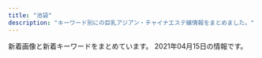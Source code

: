 ```yaml
---
title: "池袋"
description: "キーワード別にの巨乳アジアン・チャイナエステ嬢情報をまとめました。"
---
```


新着画像と新着キーワードをまとめています。
2021年04月15日の情報です。

<DmmAffiliateIns />
<KeywordTable
  shops={
    [
    {
        "station": "JR\u6c60\u888b\u99c5\u6771\u53e3",
        "img_links": [
            "http://primore.jpest.net/uploads//sites/9/2020/06/top-2.png",
            "http://primore.jpest.net/uploads//sites/9/2020/06/aroma1.jpg",
            "http://primore.jpest.net/uploads//sites/9/2020/06/01.jpg",
            "http://primore.jpest.net/uploads//sites/9/2020/06/r4.jpg",
            "http://primore.jpest.net/uploads//sites/9/2020/06/4.jpg",
            "http://primore.jpest.net/uploads//sites/9/2020/06/02.jpg",
            "http://primore.jpest.net/uploads//sites/9/2020/06/r5.jpg",
            "http://primore.jpest.net/uploads//sites/9/2020/06/s2.jpg",
            "http://primore.jpest.net/uploads//sites/9/2020/06/top1-3.png",
            "http://primore.jpest.net/uploads//sites/9/2020/06/r1.jpg",
            "http://primore.jpest.net/uploads//sites/9/2021/04/3.jpg",
            "http://primore.jpest.net/uploads//sites/9/2020/06/s1.jpg",
            "http://primore.jpest.net/uploads//sites/9/2021/04/1.jpg",
            "http://primore.jpest.net/uploads//sites/9/2020/06/s3.jpg",
            "http://primore.jpest.net/uploads//sites/9/2020/06/aroma2.jpg",
            "http://primore.jpest.net/uploads//sites/9/2020/06/s4.jpg",
            "http://primore.jpest.net/uploads//sites/9/2020/06/r3.jpg",
            "http://primore.jpest.net/uploads//sites/9/2020/06/r2.jpg",
            "http://primore.jpest.net/uploads//sites/9/2021/04/2.jpg"
        ],
        "url": "http://primore.jpest.net/",
        "name": "Primore \uff5e\u30d7\u30ea\u30e2\u30a2\uff5e",
        "keywords": {}
    },
    {
        "url": "http://salon-arm.com/",
        "name": "\u30a2\u30ed\u30de\u30ed\u30de\u30f3\u30b9",
        "station": "JR\u6c60\u888b\u99c5\u897f\u53e3",
        "keywords": {
            "C": 21
        },
        "img_links": [
            "http://salon-arm.com/staff/ai/01.jpg",
            "http://salon-arm.com/staff/mai/01mb.jpg",
            "http://salon-arm.com/staff/rika/01mb.jpg",
            "http://salon-arm.com/staff/saya/01mb.jpg",
            "http://salon-arm.com/img/ttl_staff.png",
            "http://salon-arm.com/staff/reina/01mb.jpg",
            "http://salon-arm.com/img/ttl_tnew.png",
            "http://salon-arm.com/staff/midori/01.jpg",
            "http://salon-arm.com/staff/ai/01mb.jpg",
            "http://salon-arm.com/staff/saya/01.jpg",
            "http://salon-arm.com/staff/emi/01.jpg",
            "http://salon-arm.com/img/ttl_line.png",
            "http://salon-arm.com/img/att.jpg",
            "http://salon-arm.com/pic/top.png",
            "http://salon-arm.com/img/ttl_concept.png",
            "http://salon-arm.com/staff/rika/01.jpg",
            "http://salon-arm.com/staff/ichigo/01.jpg",
            "http://salon-arm.com/staff/kaori/01mb.jpg",
            "http://salon-arm.com/staff/ichigo/01mb.jpg",
            "http://salon-arm.com/staff/mai/01.jpg",
            "http://salon-arm.com/staff/midori/01mb.jpg",
            "http://salon-arm.com/staff/ringo/01mb.jpg",
            "http://salon-arm.com/staff/nana/01mb.jpg",
            "http://salon-arm.com/i/files/homeimg.jpg",
            "http://salon-arm.com/staff/kaori/01.jpg",
            "http://salon-arm.com/pic/head.png",
            "http://salon-arm.com/img/ttl_mobile.png",
            "http://salon-arm.com/staff/emi/01mb.jpg",
            "http://salon-arm.com/staff/yuuka/01mb.jpg",
            "http://salon-arm.com/staff/reina/01.jpg",
            "http://salon-arm.com/staff/yuuka/01.jpg",
            "http://salon-arm.com/staff/ringo/01.jpg",
            "http://salon-arm.com/staff/nana/01.jpg"
        ]
    },
    {
        "url": "http://www.yurari-massage.work/",
        "name": "\u3086\u3089\u308a",
        "img_links": [
            "http://www.yurari-massage.work/img/sta22.jpg",
            "http://www.yurari-massage.work/img/m5.jpg",
            "http://www.yurari-massage.work/img/m4.jpg",
            "http://www.yurari-massage.work/img/st17.jpg",
            "http://www.yurari-massage.work/img/st19.jpg",
            "http://www.yurari-massage.work/img/m20.jpg",
            "http://www.yurari-massage.work/img/st21.jpg",
            "http://www.yurari-massage.work/img/st017.jpg",
            "http://www.yurari-massage.work/img/sta21.jpg",
            "http://www.yurari-massage.work/img/st26.jpg",
            "http://www.yurari-massage.work/img/st026.jpg",
            "http://www.yurari-massage.work/img/sta7.jpg",
            "http://www.yurari-massage.work/img/sta26.jpg",
            "http://www.yurari-massage.work/img/st027.jpg",
            "http://www.yurari-massage.work/img/st4.jpg",
            "http://www.yurari-massage.work/img/st27.jpg",
            "http://www.yurari-massage.work/img/m1.jpg",
            "http://www.yurari-massage.work/img/r9.jpg",
            "http://www.yurari-massage.work/img/st11.jpg",
            "http://www.yurari-massage.work/img/st022.jpg",
            "http://www.yurari-massage.work/img/m50.jpg",
            "http://www.yurari-massage.work/img/m6.jpg",
            "http://www.yurari-massage.work/img/campian.jpg",
            "http://www.yurari-massage.work/img/m3.jpg",
            "http://www.yurari-massage.work/img/nos.jpg",
            "http://www.yurari-massage.work/img/st07.jpg",
            "http://www.yurari-massage.work/img/st7.jpg",
            "http://www.yurari-massage.work/img/m10.jpg",
            "http://www.yurari-massage.work/img/sta28.jpg",
            "http://www.yurari-massage.work/img/st25.jpg",
            "http://www.yurari-massage.work/img/m60.jpg",
            "http://www.yurari-massage.work/img/m2.jpg",
            "http://www.yurari-massage.work/img/m30.jpg",
            "http://www.yurari-massage.work/img/st28.jpg",
            "http://www.yurari-massage.work/img/head.jpg",
            "http://www.yurari-massage.work/img/mobile.png",
            "http://www.yurari-massage.work/img/st22.jpg",
            "http://www.yurari-massage.work/img/m40.jpg",
            "http://www.yurari-massage.work/img/sta27.jpg",
            "http://www.yurari-massage.work/img/sta25.jpg",
            "http://www.yurari-massage.work/img/st021.jpg",
            "http://www.yurari-massage.work/img/sta4.jpg"
        ],
        "station": "JR\u6c60\u888b\u99c5\u897f\u53e3(\u5317)",
        "keywords": {
            "86": 17,
            "87": 8,
            "C": 29,
            "D": 11,
            "E": 3
        }
    },
    {
        "img_links": [
            "http://hanamizuki.jpn.cm/images/nbj2.jpg",
            "http://hanamizuki.jpn.cm/images/s_news.png",
            "http://hanamizuki.jpn.cm/images/room2.jpg",
            "http://hanamizuki.jpn.cm/images/room1.jpg",
            "http://hanamizuki.jpn.cm/images/top.png",
            "http://hanamizuki.jpn.cm/images/mobile.png",
            "http://hanamizuki.jpn.cm/photos/sites/43/2019/12/2019122511054178.jpg",
            "http://hanamizuki.jpn.cm/images/room3.jpg",
            "http://hanamizuki.jpn.cm/images/s_staff.png",
            "http://hanamizuki.jpn.cm/images/s_link.png",
            "http://hanamizuki.jpn.cm/images/room4.jpg",
            "http://hanamizuki.jpn.cm/photos/sites/43/2017/11/2017110204161468.jpg",
            "http://hanamizuki.jpn.cm/photos/sites/43/2019/12/2019122511054726.jpg",
            "http://hanamizuki.jpn.cm/photos/sites/43/2021/02/2021020211590282.jpg",
            "http://hanamizuki.jpn.cm/photos/sites/43/2017/11/2017110204162215.jpg"
        ],
        "keywords": {
            "H": 2,
            "95": 1,
            "E": 1,
            "90": 1,
            "88": 1
        },
        "url": "http://hanamizuki.jpn.cm/",
        "station": "JR\u6c60\u888b\u99c5\u6771\u53e3",
        "name": "\u6c34\u6728\u82b1"
    },
    {
        "img_links": [
            "http://foryou-est.tokyo/images/kina.jpg",
            "http://foryou-est.tokyo/images/sp03.jpg",
            "http://foryou-est.tokyo/images/yuri.jpg",
            "http://foryou-est.tokyo/images/mobile.png",
            "http://foryou-est.tokyo/images/up.png",
            "http://foryou-est.tokyo/images/sp02.jpg",
            "http://foryou-est.tokyo/images/ai.jpg",
            "http://foryou-est.tokyo/images/yuki.jpg",
            "http://foryou-est.tokyo/images/down.png",
            "http://foryou-est.tokyo/images/emi.jpg",
            "http://foryou-est.tokyo/images/zi_staff.png",
            "http://foryou-est.tokyo/images/riri.jpg",
            "http://foryou-est.tokyo/images/sp01.jpg",
            "http://foryou-est.tokyo/images/aya.jpg",
            "http://foryou-est.tokyo/images/mika.jpg",
            "http://foryou-est.tokyo/images/yumi.jpg",
            "http://foryou-est.tokyo/images/flash1.jpg"
        ],
        "url": "http://foryou-est.tokyo/",
        "station": "JR\u6c60\u888b\u99c5\u897f\u53e3",
        "keywords": {},
        "name": "For You"
    },
    {
        "img_links": [
            "http://monaliza.xyz/images/r03.jpg",
            "http://monaliza.xyz/images/r01.jpg",
            "http://monaliza.xyz/images/index_c3.jpg",
            "http://monaliza.xyz/images/mobile.jpg",
            "http://monaliza.xyz/images/g6.jpg",
            "http://monaliza.xyz/images/g7.jpg",
            "http://monaliza.xyz/images/top.jpg",
            "http://monaliza.xyz/images/aoyi.jpg",
            "http://monaliza.xyz/images/r04.jpg",
            "http://monaliza.xyz/images/index_c2.jpg",
            "http://monaliza.xyz/images/g4.jpg",
            "http://monaliza.xyz/images/index_c1.jpg",
            "http://monaliza.xyz/images/yuki.jpg",
            "http://monaliza.xyz/images/gallery_image01b.jpg",
            "http://monaliza.xyz/images/r02.jpg"
        ],
        "url": "http://monaliza.xyz/",
        "keywords": {
            "C": 8
        },
        "station": "JR\u6c60\u888b\u99c5\u897f\u53e3",
        "name": "MONA\u30fbLIZA \u30e2\u30ca\u30fb\u30ea\u30b6"
    },
    {
        "url": "http://manian-ikebukuro.com/",
        "name": "\u6d17\u4f53\u30de\u30cb\u30a2",
        "keywords": {},
        "station": "JR\u6c60\u888b\u99c5\u6771\u53e3",
        "img_links": [
            "http://manian-ikebukuro.com/image/cast/cast_77_2_l.jpg",
            "http://manian-ikebukuro.com/image/cast/cast_2_1_s.jpg",
            "http://manian-ikebukuro.com/img/news1.png",
            "http://manian-ikebukuro.com/image/cast/cast_77_1_l.jpg",
            "http://manian-ikebukuro.com/image/cast/cast_69_1_l.jpg",
            "http://manian-ikebukuro.com/image/cast/cast_68_2_l.jpg",
            "http://manian-ikebukuro.com/image/cast/cast_47_2_l.jpg",
            "http://manian-ikebukuro.com/img/bar_profile.png",
            "http://manian-ikebukuro.com/image/cast/cast_6_1_s.jpg",
            "http://manian-ikebukuro.com/image/cast/cast_64_2_l.jpg",
            "http://manian-ikebukuro.com/image/cast/cast_80_1_s.jpg",
            "http://manian-ikebukuro.com/image/cast/cast_6_2_l.jpg",
            "http://manian-ikebukuro.com/image/cast/cast_47_1_l.jpg",
            "http://manian-ikebukuro.com/img/pickupGirl.png",
            "http://manian-ikebukuro.com/img/line1.jpg",
            "http://manian-ikebukuro.com/image/cast/10x10.jpg",
            "http://manian-ikebukuro.com/img/news3.png",
            "http://manian-ikebukuro.com/img/spSite.jpg",
            "http://manian-ikebukuro.com/image/cast/cast_6_1_l.jpg",
            "http://manian-ikebukuro.com/image/cast/cast_71_1_s.jpg",
            "http://manian-ikebukuro.com/image/cast/cast_2_2_l.jpg",
            "http://manian-ikebukuro.com/image/cast/cast_47_1_s.jpg",
            "http://manian-ikebukuro.com/image/cast/cast_70_2_l.jpg",
            "http://manian-ikebukuro.com/image/cast/cast_69_1_s.jpg",
            "http://manian-ikebukuro.com/image/cast/cast_74_1_l.jpg",
            "http://manian-ikebukuro.com/img/bar_staff.png",
            "http://manian-ikebukuro.com/image/cast/cast_67_1_s.jpg",
            "http://manian-ikebukuro.com/image/cast/cast_73_1_l.jpg",
            "http://manian-ikebukuro.com/image/cast/cast_75_2_l.jpg",
            "http://manian-ikebukuro.com/image/cast/cast_68_1_l.jpg",
            "http://manian-ikebukuro.com/image/cast/cast_68_1_s.jpg",
            "http://manian-ikebukuro.com/image/cast/cast_70_1_l.jpg",
            "http://manian-ikebukuro.com/image/cast/cast_75_1_l.jpg",
            "http://manian-ikebukuro.com/image/cast/cast_64_1_s.jpg",
            "http://manian-ikebukuro.com/image/cast/cast_73_2_l.jpg",
            "http://manian-ikebukuro.com/image/cast/cast_73_1_s.jpg",
            "http://manian-ikebukuro.com/image/cast/cast_77_1_s.jpg",
            "http://manian-ikebukuro.com/img/QRcode.png",
            "http://manian-ikebukuro.com/image/cast/cast_75_1_s.jpg",
            "http://manian-ikebukuro.com/image/cast/cast_64_1_l.jpg",
            "http://manian-ikebukuro.com/image/cast/cast_71_1_l.jpg",
            "http://manian-ikebukuro.com/image/cast/cast_71_2_l.jpg",
            "http://manian-ikebukuro.com/img/header0.jpg",
            "http://manian-ikebukuro.com/image/cast/cast_69_2_l.jpg",
            "http://manian-ikebukuro.com/image/cast/cast_2_1_l.jpg",
            "http://manian-ikebukuro.com/image/cast/cast_74_1_s.jpg",
            "http://manian-ikebukuro.com/image/cast/cast_63_1_s.jpg",
            "http://manian-ikebukuro.com/image/cast/cast_74_2_l.jpg",
            "http://manian-ikebukuro.com/img/tel.png",
            "http://manian-ikebukuro.com/image/cast/cast_70_1_s.jpg"
        ]
    },
    {
        "url": "http://awakoku.net/",
        "img_links": [
            "http://awakoku.net/girls/mina1.jpg",
            "http://awakoku.net/girls/aya1.jpg",
            "http://awakoku.net/girls/misaki2.jpg",
            "http://awakoku.net/girls/yuri2.jpg",
            "http://manpuku-web2.sakura.ne.jp/awakoku/image/header.jpg",
            "http://awakoku.net/girls/misaki1.jpg",
            "http://awakoku.net/girls/mina2.jpg",
            "http://awakoku.net/topics/img/9-1.jpg",
            "http://awakoku.net/girls/nana2.jpg",
            "http://awakoku.net/girls/ami1.jpg",
            "http://awakoku.net/girls/noimage.jpg",
            "http://awakoku.net/girls/yumi.jpg",
            "http://awakoku.net/girls/hana2.jpg",
            "http://awakoku.net/girls/sakura1.jpg",
            "http://awakoku.net/girls/nagisa1.jpg",
            "http://awakoku.net/girls/nagisa2.jpg",
            "http://awakoku.net/girls/nana1.jpg",
            "http://awakoku.net/girls/saki1.jpg",
            "http://awakoku.net/girls/hana1.jpg",
            "http://awakoku.net/girls/kana1.jpg",
            "http://awakoku.net/girls/yuri1.jpg",
            "http://awakoku.net/girls/kana2.jpg",
            "http://awakoku.net/image/pickup.jpg"
        ],
        "station": "JR\u6c60\u888b\u99c5\u897f\u53e3",
        "keywords": {
            "85": 2,
            "E": 2,
            "88": 2,
            "C": 21,
            "83": 3,
            "84": 2,
            "86": 1,
            "87": 3,
            "F": 1
        },
        "name": "\u30a2\u30ef\u56fd\u515a"
    },
    {
        "station": "JR\u6c60\u888b\u99c5\u897f\u53e3",
        "img_links": [
            "http://www.coco-8.jp/_src/36742462/5.jpg",
            "http://www.coco-8.jp/_src/54960393/wechatimg955.jpg",
            "http://www.coco-8.jp/_src/36742780/s3.jpg",
            "http://www.coco-8.jp/_src/36746704/g5.png",
            "http://www.coco-8.jp/_src/36741674/5.jpg",
            "http://www.coco-8.jp/_src/36742640/b.png",
            "http://www.coco-8.jp/_src/36746688/g2.jpg",
            "http://www.coco-8.jp/_src/36746633/lineline.png",
            "http://www.coco-8.jp/_src/36746714/b.png",
            "http://www.coco-8.jp/_src/36741670/1.jpg",
            "http://www.coco-8.jp/_src/36742658/s1.jpg",
            "http://www.coco-8.jp/_src/36820891/cam3.png",
            "http://www.coco-8.jp/_src/36741636/5.jpg",
            "http://www.coco-8.jp/_src/36741678/down.png",
            "http://www.coco-8.jp/_src/36742630/b.png",
            "http://www.coco-8.jp/_src/54960364/wechatimg955.jpg",
            "http://www.coco-8.jp/_src/36742458/1.jpg",
            "http://www.coco-8.jp/_src/36743040/s5.jpg",
            "http://www.coco-8.jp/_src/54960397/wechatimg955.jpg",
            "http://www.coco-8.jp/_src/36746639/lineline.png",
            "http://www.coco-8.jp/_src/49977773/wechatimg437_20201113100952153.jpg",
            "http://www.coco-8.jp/_src/36746732/road2.png",
            "http://www.coco-8.jp/_src/37791773/wechatimg437_20201113100952153.jpg",
            "http://www.coco-8.jp/_src/36746692/g3.jpg",
            "http://www.coco-8.jp/_src/36742714/s2.jpg",
            "http://www.coco-8.jp/_src/36815290/cam.png",
            "http://www.coco-8.jp/_src/36741638/4.jpg",
            "http://www.coco-8.jp/_src/36746682/g.jpg",
            "http://www.coco-8.jp/_src/36741672/4.jpg",
            "http://www.coco-8.jp/_src/36745876/pic1.jpg",
            "http://www.coco-8.jp/_src/36742636/b.png",
            "http://www.coco-8.jp/_src/37791789/lineline.png",
            "http://www.coco-8.jp/_src/36742644/sayuri.jpg",
            "http://www.coco-8.jp/_src/36746346/maya.jpg",
            "http://www.coco-8.jp/_src/36746379/aki.jpg",
            "http://www.coco-8.jp/_src/36813492/cam2.jpg",
            "http://www.coco-8.jp/_src/36746397/mei1.jpg",
            "http://www.coco-8.jp/_src/36746395/lineline.png",
            "http://www.coco-8.jp/_src/36746636/iwa1.jpg",
            "http://www.coco-8.jp/_src/36742642/b.png",
            "http://www.coco-8.jp/_src/36746331/lineline.png",
            "http://www.coco-8.jp/_src/36741673/3.jpg",
            "http://www.coco-8.jp/_src/36712010/sayuri.jpg",
            "http://www.coco-8.jp/_src/37791754/smartselect_20191212-140919_wechat.jpg",
            "http://www.coco-8.jp/_src/36746702/g6.jpg",
            "http://www.coco-8.jp/_src/54960396/wechatimg955.jpg",
            "http://www.coco-8.jp/_src/36746398/mei1.jpg",
            "http://www.coco-8.jp/_src/49977786/wechatimg336_20201102105038881.jpg",
            "http://www.coco-8.jp/_src/36741671/2.jpg",
            "http://www.coco-8.jp/_src/36741640/1.jpg",
            "http://www.coco-8.jp/_src/49632727/wechatimg336_20201102105038881.jpg",
            "http://www.coco-8.jp/_src/49977789/lineline.png",
            "http://www.coco-8.jp/_src/36741639/2.jpg",
            "http://www.coco-8.jp/_src/36745880/pic2.jpg",
            "http://www.coco-8.jp/_src/36742638/b.png",
            "http://www.coco-8.jp/_src/36742791/s4.jpg",
            "http://www.coco-8.jp/_src/36742655/down.png",
            "http://www.coco-8.jp/_src/49977785/wechatimg336_20201102105038881.jpg",
            "http://www.coco-8.jp/_src/36742460/3.jpg",
            "http://www.coco-8.jp/_src/36742461/4.jpg",
            "http://www.coco-8.jp/_src/36746351/lineline.png",
            "http://www.coco-8.jp/_src/37791774/wechatimg437_20201113100952153.jpg",
            "http://www.coco-8.jp/_src/36746635/iwa1.jpg",
            "http://www.coco-8.jp/_src/54960394/lineline.png",
            "http://www.coco-8.jp/_src/36746644/lineline.png",
            "http://www.coco-8.jp/_src/36820892/cam3.png",
            "http://www.coco-8.jp/_src/36746380/aki.jpg",
            "http://www.coco-8.jp/_src/36746345/maya.jpg",
            "http://www.coco-8.jp/_src/36746641/risa.jpg",
            "http://www.coco-8.jp/_src/36746642/risa.jpg",
            "http://www.coco-8.jp/_src/36813493/cam2.jpg",
            "http://www.coco-8.jp/_src/36746320/sayuri.jpg",
            "http://www.coco-8.jp/_src/49977665/wechatimg437_20201113100952153.jpg",
            "http://www.coco-8.jp/_src/36741637/3.jpg",
            "http://www.coco-8.jp/_src/49632559/wechatimg336_20201102105038881.jpg",
            "http://www.coco-8.jp/_src/36742459/2.jpg"
        ],
        "name": "CoCo8 \u30b3\u30b3\u30a8\u30a4\u30c8",
        "url": "http://www.coco-8.jp/",
        "keywords": {
            "88": 1,
            "90": 1,
            "86": 2
        }
    },
    {
        "station": "JR\u6c60\u888b\u99c5\u6771\u53e3",
        "img_links": [],
        "url": "http://iris.iest.info/",
        "name": "\u30b9\u30de\u30a4\u30eb",
        "keywords": {}
    },
    {
        "station": "JR\u6c60\u888b\u99c5\u897f\u53e3",
        "img_links": [
            "http://tsukinokoi.com/images/news3.png",
            "http://tsukinokoi.com/img/staff/155818741107218300.jpg",
            "http://tsukinokoi.com/img/staff/153079932824200700.jpg",
            "http://tsukinokoi.com/images/pickupGirl2014.png",
            "http://tsukinokoi.com/images/bar_gallery.png",
            "http://tsukinokoi.com/img/staff/148586605222864500.jpg",
            "http://tsukinokoi.com/images/news1.png",
            "http://tsukinokoi.com/img/staff/155611310658540500.jpg",
            "http://tsukinokoi.com/img/staff/155204782386136400.jpg",
            "http://tsukinokoi.com/img/staff/151584629124140300.jpg",
            "http://tsukinokoi.com/img/staff/148586605226742500.jpg",
            "http://tsukinokoi.com/images/bar_staff.png",
            "http://tsukinokoi.com/img/staff/148256052554824000.jpg",
            "http://tsukinokoi.com/img/staff/144652745411466600.jpg",
            "http://tsukinokoi.com/img/staff/154673852166026500.jpg",
            "http://tsukinokoi.com/img/staff/152008703796356600.jpg",
            "http://tsukinokoi.com/img/staff/160622584020640000.jpg",
            "http://tsukinokoi.com/img/staff/148073918839938900.jpg",
            "http://tsukinokoi.com/img/staff/142919725579809100.png",
            "http://tsukinokoi.com/images/bar_top.png",
            "http://tsukinokoi.com/images/QRcode.png",
            "http://tsukinokoi.com/images/event/2020/m04.png"
        ],
        "url": "http://tsukinokoi.com/",
        "name": "\u6708\u306e\u604b",
        "keywords": {
            "\u30bb\u30af\u30b7\u30fc": 1
        }
    },
    {
        "img_links": [
            "http://c-sun2.com/image/cast/cast_473_2_l.jpg",
            "http://c-sun2.com/image/cast/cast_390_1_l.jpg",
            "http://c-sun2.com/image/cast/cast_466_2_l.jpg",
            "http://c-sun2.com/image/cast/cast_533_1_l.jpg",
            "http://c-sun2.com/img/bar_therapist.png",
            "http://c-sun2.com/img/topbar_camp.png",
            "http://c-sun2.com/image/cast/cast_326_1_l.jpg",
            "http://c-sun2.com/image/cast/cast_492_2_l.jpg",
            "http://c-sun2.com/image/shame/192_1_l.jpg",
            "http://c-sun2.com/image/cast/cast_453_1_l.jpg",
            "http://c-sun2.com/img/bar_grallery.png",
            "http://c-sun2.com/img/icon/new.png",
            "http://c-sun2.com/image/cast/cast_393_1_l.jpg",
            "http://c-sun2.com/image/cast/cast_362_1_l.jpg",
            "http://c-sun2.com/img/event/camp3.jpg",
            "http://c-sun2.com/image/cast/cast_390_2_l.jpg",
            "http://c-sun2.com/image/cast/cast_473_1_l.jpg",
            "http://c-sun2.com/image/cast/cast_496_1_l.jpg",
            "http://c-sun2.com/image/cast/cast_485_2_l.jpg",
            "http://c-sun2.com/img/bar_profile.png",
            "http://c-sun2.com/image/cast/cast_360_2_l.jpg",
            "http://c-sun2.com/img/topbar_osusume.png",
            "http://c-sun2.com/image/cast/cast_471_1_l.jpg",
            "http://c-sun2.com/image/cast/cast_326_2_l.jpg",
            "http://c-sun2.com/image/cast/cast_362_2_l.jpg",
            "http://c-sun2.com/image/cast/cast_524_2_l.jpg",
            "http://c-sun2.com/image/cast/cast_471_2_l.jpg",
            "http://c-sun2.com/image/cast/cast_357_2_l.jpg",
            "http://c-sun2.com/image/cast/cast_360_1_l.jpg",
            "http://c-sun2.com/image/cast/cast_534_1_l.jpg",
            "http://c-sun2.com/img/topbar_news.png",
            "http://c-sun2.com/image/cast/cast_453_2_l.jpg",
            "http://c-sun2.com/image/cast/cast_524_1_l.jpg",
            "http://c-sun2.com/img/header.jpg",
            "http://c-sun2.com/image/cast/cast_393_2_l.jpg",
            "http://c-sun2.com/image/cast/cast_484_2_l.jpg",
            "http://c-sun2.com/image/cast/cast_357_1_l.jpg",
            "http://c-sun2.com/image/cast/cast_485_1_l.jpg",
            "http://c-sun2.com/image/cast/cast_484_1_l.jpg",
            "http://c-sun2.com/image/cast/cast_580_1_l.jpg",
            "http://c-sun2.com/image/cast/cast_534_2_l.jpg",
            "http://c-sun2.com/image/cast/cast_496_2_l.jpg",
            "http://c-sun2.com/image/cast/cast_533_2_l.jpg",
            "http://c-sun2.com/image/cast/cast_492_1_l.jpg",
            "http://c-sun2.com/image/cast/cast_466_1_l.jpg"
        ],
        "url": "http://c-sun2.com/",
        "name": "\u30b9\u30a4\u30fc\u30c8\u30de\u30c3\u30c8",
        "station": "JR\u6c60\u888b\u99c5\u897f\u53e3",
        "keywords": {
            "82": 10,
            "83": 10,
            "84": 8,
            "81": 4,
            "85": 4
        }
    },
    {
        "name": "\u53f0\u6e7e\u5e78\u904b\u30ea\u30e9\u30af\u30bc\u30fc\u30b7\u30e7\u30f3",
        "img_links": [
            "http://esthe-treat.com/staff/natumi/01.jpg",
            "http://esthe-treat.com/img/t-t.jpg",
            "http://esthe-treat.com/staff/yuyu/01.jpg",
            "http://esthe-treat.com/staff/mari/01.jpg",
            "http://esthe-treat.com/img/t-r.jpg",
            "http://esthe-treat.com/img/cam.jpg",
            "http://esthe-treat.com/staff/rena/01.jpg",
            "http://esthe-treat.com/img/t-a.jpg",
            "http://esthe-treat.com/img/t-o.jpg",
            "http://esthe-treat.com/img/add.jpg",
            "http://esthe-treat.com/img/botton.jpg",
            "http://esthe-treat.com/img/sys1.png",
            "http://esthe-treat.com/staff/ami/01.jpg",
            "http://esthe-treat.com/img/pc.jpg",
            "http://esthe-treat.com/img/tit.jpg",
            "http://esthe-treat.com/img/info.jpg",
            "http://esthe-treat.com/img/adrs.jpg",
            "http://esthe-treat.com/img/pic.jpg",
            "http://esthe-treat.com/img/sysetc.png",
            "http://esthe-treat.com/img/t-s.jpg",
            "http://esthe-treat.com/img/sys2.png",
            "http://esthe-treat.com/img/tel.jpg"
        ],
        "url": "http://esthe-treat.com/",
        "station": "JR\u6c60\u888b\u99c5\u897f\u53e3",
        "keywords": {}
    },
    {
        "url": "http://es-hana.work/",
        "img_links": [
            "http://es-hana.work/images/tg.jpg",
            "http://es-hana.work/images/1.jpg",
            "http://es-hana.work/img/nana1.jpg",
            "http://es-hana.work/images/3.jpg",
            "http://es-hana.work/staff/ai.jpg",
            "http://es-hana.work/images/6.jpg",
            "http://es-hana.work/img/miki1.jpg",
            "http://es-hana.work/staff/yui.jpg",
            "http://es-hana.work/images/8.jpg",
            "http://es-hana.work/img/aya1.jpg",
            "http://es-hana.work/staff/aya.jpg",
            "http://es-hana.work/img/rina1.jpg",
            "http://es-hana.work/images/head.jpg",
            "http://es-hana.work/images/sys1.jpg",
            "http://es-hana.work/images/ac1.jpg",
            "http://es-hana.work/images/ac2.jpg",
            "http://es-hana.work/images/sys2.jpg",
            "http://es-hana.work/images/2.jpg",
            "http://es-hana.work/img/yui1.jpg",
            "http://es-hana.work/staff/rina.jpg",
            "http://es-hana.work/images/5.jpg",
            "http://es-hana.work/images/7.jpg",
            "http://es-hana.work/images/interior_t.jpg",
            "http://es-hana.work/staff/yuna.jpg",
            "http://es-hana.work/staff/nana.jpg",
            "http://es-hana.work/images/int.jpg",
            "http://es-hana.work/img/ai1.jpg",
            "http://es-hana.work/staff/haruka.jpg",
            "http://es-hana.work/staff/miki.jpg",
            "http://es-hana.work/images/news.jpg",
            "http://es-hana.work/images/line.jpg",
            "http://es-hana.work/img/haruka1.jpg",
            "http://es-hana.work/images/staff_t.jpg"
        ],
        "station": "JR\u6c60\u888b\u99c5\u897f\u53e3(\u5317)",
        "name": "\u82b1\u6c34\u6728",
        "keywords": {}
    },
    {
        "img_links": [
            "https://www.relax-es.net/img/uploadfile/imgpc01601602326.jpg",
            "https://www.relax-es.net/img/uploadfile/imgpc01608535915.jpg",
            "https://www.relax-es.net/w160-p400/img/uploadfile/imgpc01601602016.jpg",
            "https://www.relax-es.net/w160-p400/img/uploadfile/imgpc01601942092.jpg",
            "https://www.relax-es.net/img/bana04.jpg",
            "https://www.relax-es.net/img/uploadfile/imgpc01601942123.jpg",
            "https://www.relax-es.net/w160-p400/img/uploadfile/imgpc01608535826.jpg",
            "https://www.relax-es.net/img/uploadfile/imgpc01601942142.jpg",
            "https://www.relax-es.net/img/uploadfile/imgpc01601942092.jpg",
            "https://www.relax-es.net/img/uploadfile/imgpc01601602269.jpg",
            "https://www.relax-es.net/img/bana03.jpg",
            "https://www.relax-es.net/img/bana02.jpg",
            "https://www.relax-es.net/img/uploadfile/imgpc01601602188.jpg",
            "https://www.relax-es.net/img/syscard.png",
            "https://www.relax-es.net/img/companioncoment.png",
            "https://www.relax-es.net/w160-p400/img/uploadfile/imgpc01601601781.jpg",
            "https://www.relax-es.net/w200-p300/img/uploadfile/imgpc01601942123.jpg",
            "https://www.relax-es.net/img/num1.png",
            "https://www.relax-es.net/img/uploadfile/imgpc01601942105.jpg",
            "https://www.relax-es.net/w90-p90/img/uploadfile/imgpc01608535826.jpg",
            "https://www.relax-es.net/img/uploadfile/imgpc01601601781.jpg",
            "https://www.relax-es.net/img/uploadfile/imgpc01608535826.jpg",
            "https://www.relax-es.net/w90-p90/img/uploadfile/imgpc01608535783.jpg",
            "https://www.relax-es.net/w160-p400/img/uploadfile/imgpc01601602443.jpg",
            "https://www.relax-es.net/img/bana01.jpg",
            "https://www.relax-es.net/w160-p400/img/uploadfile/imgpc01601942123.jpg",
            "https://www.relax-es.net/w90-p90/img/uploadfile/imgpc01601602890.jpg",
            "https://www.relax-es.net/w160-p400/img/uploadfile/imgpc01608535915.jpg",
            "https://www.relax-es.net/img/uploadfile/imgpc01601602970.jpg",
            "https://www.relax-es.net/w160-p400/img/uploadfile/imgpc01601602676.jpg",
            "https://www.relax-es.net/img/kantan.jpg",
            "https://www.relax-es.net/img/num2.png",
            "https://www.relax-es.net/w160-p400/img/uploadfile/imgpc01608535783.jpg",
            "https://www.relax-es.net/w160-p400/img/uploadfile/imgpc01601603008.jpg",
            "https://www.relax-es.net/img/uploadfile/img_1601600792.jpg",
            "https://www.relax-es.net/w90-p90/img/uploadfile/imgpc01601603008.jpg",
            "https://www.relax-es.net/w200-p300/img/uploadfile/imgpc01601603008.jpg",
            "https://www.relax-es.net/img/uploadfile/imgpc01601602890.jpg",
            "https://www.relax-es.net/img/uploadfile/img_1601600707.jpg",
            "https://www.relax-es.net/w160-p400/img/uploadfile/imgpc01601602188.jpg",
            "https://www.relax-es.net/img/uploadfile/imgpc01601603008.jpg",
            "https://www.relax-es.net/img/area.jpg",
            "https://www.relax-es.net/w200-p300/img/uploadfile/imgpc01608535826.jpg",
            "https://www.relax-es.net/w160-p400/img/uploadfile/imgpc01601942165.jpg",
            "https://www.relax-es.net/img/num4.png",
            "https://www.relax-es.net/w200-p300/img/uploadfile/imgpc01601602016.jpg",
            "https://www.relax-es.net/w300-p200/img/uploadfile/imgpc01601601975.jpg",
            "https://www.relax-es.net/img/num5.png",
            "https://www.relax-es.net/w200-p300/img/uploadfile/imgpc01601602326.jpg",
            "https://www.relax-es.net/img/bana07.jpg",
            "https://www.relax-es.net/img/uploadfile/imgpc01608535716.jpg",
            "https://www.relax-es.net/img/uploadfile/imgpc01601602443.jpg",
            "https://www.relax-es.net/w160-p400/img/uploadfile/imgpc01601602269.jpg",
            "https://www.relax-es.net/w160-p400/img/uploadfile/imgpc01601602326.jpg",
            "https://www.relax-es.net/img/uploadfile/imgpc01608535783.jpg",
            "https://www.relax-es.net/img/uploadfile/imgpc01601602676.jpg",
            "https://www.relax-es.net/img/bana10.jpg",
            "https://www.relax-es.net/w200-p300/img/uploadfile/imgpc01601602761.jpg",
            "https://www.relax-es.net/w160-p400/img/uploadfile/imgpc01601942142.jpg",
            "https://www.relax-es.net/img/uploadfile/imgpc01601942165.jpg",
            "https://www.relax-es.net/img/uploadfile/imgpc01601602016.jpg",
            "https://www.relax-es.net/w160-p400/img/uploadfile/imgpc01601602890.jpg",
            "https://www.relax-es.net/img/uploadfile/imgpc01601601975.jpg",
            "https://www.relax-es.net/w200-p300/img/uploadfile/imgpc01601601781.jpg",
            "https://www.relax-es.net/w90-p90/img/uploadfile/imgpc01608535716.jpg",
            "https://www.relax-es.net/w90-p90/img/uploadfile/imgpc01601602970.jpg",
            "https://www.relax-es.net/w160-p400/img/uploadfile/imgpc01608535716.jpg",
            "https://www.relax-es.net/w160-p400/img/uploadfile/imgpc01601602970.jpg",
            "https://www.relax-es.net/img/icon/new.png",
            "https://www.relax-es.net/img/bana05.jpg",
            "https://www.relax-es.net/img/num3.png",
            "https://www.relax-es.net/w200-p300/img/uploadfile/imgpc01601942165.jpg",
            "https://www.relax-es.net/w160-p400/img/uploadfile/imgpc01601601975.jpg",
            "https://www.relax-es.net/w160-p400/img/uploadfile/imgpc01601602403.jpg",
            "https://www.relax-es.net/w160-p400/img/uploadfile/imgpc01601602761.jpg",
            "https://www.relax-es.net/w200-p300/img/uploadfile/imgpc01601602443.jpg",
            "https://www.relax-es.net/img/uploadfile/1601603998.png",
            "https://www.relax-es.net/img/uploadfile/imgpc01601602403.jpg",
            "https://www.relax-es.net/w160-p400/img/uploadfile/imgpc01601942105.jpg",
            "https://www.relax-es.net/img/uploadfile/imgpc01601602761.jpg",
            "https://www.relax-es.net/w200-p80/img/uploadfile/imgpc01601601975.jpg"
        ],
        "station": "JR\u6c60\u888b\u99c5\u897f\u53e3(\u5317)",
        "keywords": {
            "D": 59,
            "C": 35,
            "89": 72,
            "E": 88,
            "87": 29,
            "F": 42,
            "88": 73,
            "90": 15
        },
        "url": "https://www.relax-es.net/",
        "name": "New RELAX TIME"
    },
    {
        "url": "http://new-paradise.net/",
        "keywords": {},
        "station": "JR\u6c60\u888b\u99c5\u897f\u53e3",
        "name": "\u5fc3\u30d1\u30e9\u30c0\u30a4\u30b9",
        "img_links": [
            "http://new-paradise.net/images/up.png",
            "http://new-paradise.net/images/flash1.jpg",
            "http://new-paradise.net/images/honoka.jpg",
            "http://new-paradise.net/images/zi_staff.png",
            "http://new-paradise.net/images/noa.jpg",
            "http://new-paradise.net/images/g0.jpg",
            "http://new-paradise.net/images/info.jpg",
            "http://new-paradise.net/images/a2.jpg",
            "http://new-paradise.net/images/kiki02.jpg",
            "http://new-paradise.net/images/a1.jpg",
            "http://new-paradise.net/images/misaki01.jpg",
            "http://new-paradise.net/images/kanna02.jpg",
            "http://new-paradise.net/images/a4.jpg",
            "http://new-paradise.net/images/mobile.png",
            "http://new-paradise.net/images/r3.jpg",
            "http://new-paradise.net/images/itigo.jpg",
            "http://new-paradise.net/images/a6.jpg",
            "http://new-paradise.net/images/down.png",
            "http://new-paradise.net/images/kiki.jpg",
            "http://new-paradise.net/images/a5.jpg",
            "http://new-paradise.net/images/a7.jpg",
            "http://new-paradise.net/images/a3.jpg",
            "http://new-paradise.net/images/misaki02.jpg"
        ]
    },
    {
        "url": "http://www.i-rlx.info/",
        "keywords": {
            "D": 4,
            "88": 1,
            "89": 3,
            "85": 10,
            "82": 2,
            "E": 1,
            "87": 1,
            "C": 20,
            "86": 3
        },
        "img_links": [
            "http://www.i-rlx.info/images/index_31.jpg",
            "http://www.i-rlx.info/images/upload/dc8f1b616e622b2a.jpg",
            "http://www.i-rlx.info/images/upload/d9467bde93e01a59.jpg",
            "http://www.i-rlx.info/images/upload/eeb5d9caa554018e.jpg",
            "http://www.i-rlx.info/images/index_02.jpg",
            "http://www.i-rlx.info/images/index_17.jpg",
            "http://www.i-rlx.info/images/upload/thumb/7d800b2f3fde617b.jpg",
            "http://www.i-rlx.info/images/upload/thumb/bc0752fe4e53b8c6.jpg",
            "http://www.i-rlx.info/i/room/r01.jpg",
            "http://www.i-rlx.info/images/index_36.jpg",
            "http://www.i-rlx.info/images/index_35_01.jpg",
            "http://www.i-rlx.info/images/upload/thumb/3a57edcf235cfd8e.jpg",
            "http://www.i-rlx.info/images/info_16.jpg",
            "http://www.i-rlx.info/images/index_26.jpg",
            "http://www.i-rlx.info/images/index_19.jpg",
            "http://www.i-rlx.info/girl/018.jpg",
            "http://www.i-rlx.info/i/room/r02.jpg",
            "http://www.i-rlx.info/images/index_37.jpg",
            "http://www.i-rlx.info/images/upload/thumb/22c78aefa047b678.jpg",
            "http://www.i-rlx.info/i/girl/04.jpg",
            "http://www.i-rlx.info/images/index_21.jpg",
            "http://www.i-rlx.info/images/index_13.jpg",
            "http://www.i-rlx.info/images/upload/ac8e7ec3ac179feb.jpg",
            "http://www.i-rlx.info/girl/06.jpg",
            "http://www.i-rlx.info/images/upload/thumb/d9467bde93e01a59.jpg",
            "http://www.i-rlx.info/images/upload/thumb/9e42414005a99f48.jpg",
            "http://www.i-rlx.info/images/upload/b0bbe23232bed8aa.jpg",
            "http://www.i-rlx.info/images/upload/thumb/19b76df66faf0b12.jpg",
            "http://www.i-rlx.info/images/index_27.jpg",
            "http://www.i-rlx.info/images/index_28.jpg",
            "http://www.i-rlx.info/images/index_18.jpg",
            "http://www.i-rlx.info/i/girl/05.jpg",
            "http://www.i-rlx.info/images/upload/thumb/dc8f1b616e622b2a.jpg",
            "http://www.i-rlx.info/images/index_24.jpg",
            "http://www.i-rlx.info/images/upload/bc0752fe4e53b8c6.jpg",
            "http://www.i-rlx.info/images/upload/bb2bfea87a6127cc.jpg",
            "http://www.i-rlx.info/girl/02.jpg",
            "http://www.i-rlx.info/images/upload/thumb/bb8a47bc98c64e87.jpg",
            "http://www.i-rlx.info/images/index_33.jpg",
            "http://www.i-rlx.info/girl/05.jpg",
            "http://www.i-rlx.info/images/upload/7d800b2f3fde617b.jpg",
            "http://www.i-rlx.info/images/index_08.jpg",
            "http://www.i-rlx.info/girl/07.jpg",
            "http://www.i-rlx.info/images/upload/thumb/eeb5d9caa554018e.jpg",
            "http://www.i-rlx.info/i/girl/02.jpg",
            "http://www.i-rlx.info/images/staff_16.jpg",
            "http://www.i-rlx.info/girl/017.jpg",
            "http://www.i-rlx.info/i/girl/01.jpg",
            "http://www.i-rlx.info/images/upload/thumb/7b4c8b9d49e714ee.jpg",
            "http://www.i-rlx.info/images/upload/4d0e657eefdddf42.jpg",
            "http://www.i-rlx.info/images/index_01.jpg",
            "http://www.i-rlx.info/girl/04.jpg",
            "http://www.i-rlx.info/images/upload/5f15caf7f272770f.jpg",
            "http://www.i-rlx.info/i/room/r03.jpg",
            "http://www.i-rlx.info/images/upload/19b76df66faf0b12.jpg",
            "http://www.i-rlx.info/images/upload/bb8a47bc98c64e87.jpg",
            "http://www.i-rlx.info/images/upload/thumb/ac8e7ec3ac179feb.jpg",
            "http://www.i-rlx.info/images/upload/thumb/549fe7e03db1e8fc.jpg",
            "http://www.i-rlx.info/girl/01.jpg",
            "http://www.i-rlx.info/images/index_07.jpg",
            "http://www.i-rlx.info/girl/08.jpg",
            "http://www.i-rlx.info/images/upload/95e8548329763630.jpg",
            "http://www.i-rlx.info/i/girl/03.jpg",
            "http://www.i-rlx.info/images/index_06.jpg",
            "http://www.i-rlx.info/images/upload/thumb/c3c01fea3cdcaa08.jpg",
            "http://www.i-rlx.info/images/rec_16.jpg",
            "http://www.i-rlx.info/images/index_03.jpg",
            "http://www.i-rlx.info/images/upload/thumb/4d0e657eefdddf42.jpg",
            "http://www.i-rlx.info/images/info.jpg",
            "http://www.i-rlx.info/images/index_12.jpg",
            "http://www.i-rlx.info/images/upload/22c78aefa047b678.jpg",
            "http://www.i-rlx.info/images/upload/thumb/888936484d714117.jpg",
            "http://www.i-rlx.info/images/upload/thumb/95e8548329763630.jpg",
            "http://www.i-rlx.info/images/index_30.jpg",
            "http://www.i-rlx.info/images/index_34.jpg",
            "http://www.i-rlx.info/images/index_20.jpg",
            "http://www.i-rlx.info/images/upload/888936484d714117.jpg",
            "http://www.i-rlx.info/images/index_04.jpg",
            "http://www.i-rlx.info/images/index_23.jpg",
            "http://www.i-rlx.info/images/sub_21.jpg",
            "http://www.i-rlx.info/images/index_14.jpg",
            "http://www.i-rlx.info/images/index_09.jpg",
            "http://www.i-rlx.info/images/upload/3a57edcf235cfd8e.jpg",
            "http://www.i-rlx.info/images/index_29.jpg",
            "http://www.i-rlx.info/images/upload/7b4c8b9d49e714ee.jpg",
            "http://www.i-rlx.info/images/upload/thumb/5f15caf7f272770f.jpg",
            "http://www.i-rlx.info/images/03.jpg",
            "http://www.i-rlx.info/images/upload/thumb/bb2bfea87a6127cc.jpg",
            "http://www.i-rlx.info/i/room/r04.jpg",
            "http://www.i-rlx.info/images/index_22.jpg",
            "http://www.i-rlx.info/images/rec.jpg",
            "http://www.i-rlx.info/images/index_39.jpg",
            "http://www.i-rlx.info/images/upload/9e42414005a99f48.jpg",
            "http://www.i-rlx.info/images/upload/c3c01fea3cdcaa08.jpg",
            "http://www.i-rlx.info/images/upload/thumb/b0bbe23232bed8aa.jpg",
            "http://www.i-rlx.info/images/index_15.jpg",
            "http://www.i-rlx.info/images/index_11.jpg",
            "http://www.i-rlx.info/images/index_10.jpg",
            "http://www.i-rlx.info/images/sub_18.jpg",
            "http://www.i-rlx.info/images/upload/549fe7e03db1e8fc.jpg"
        ],
        "station": "JR\u6c60\u888b\u99c5\u897f\u53e3(\u5317)",
        "name": "\u30b7\u30e3\u30fc\u30ed\u30c3\u30c8\u59eb"
    },
    {
        "name": "\u6e80\u6708\u5802",
        "url": "http://mangetsudou.tyo.cm/",
        "img_links": [],
        "keywords": {},
        "station": "JR\u6c60\u888b\u99c5\u897f\u53e3"
    },
    {
        "station": "JR\u6c60\u888b\u99c5\u6771\u53e3",
        "name": "\u6e80\u8db3\u5802",
        "img_links": [
            "http://es-manzokudou.com/images/service_09.jpg",
            "http://www.cmfm2.jp/images/over_thumb_l.png",
            "http://es-manzokudou.com/uploads/848e0db3804d1d3c823537204d67f5aa.jpg",
            "http://es-manzokudou.com/uploads/209ba11412c2c128b5dfbdb8cfef6faa.jpg",
            "http://es-manzokudou.com/images/index_15.jpg",
            "http://es-manzokudou.com/uploads/62c2e989f1be95fc8e01be85b464d514.jpg",
            "http://es-manzokudou.com/uploads/d71f74498ca17396d022ba9a4df966f3.jpg",
            "http://es-manzokudou.com/uploads/7284e4ffc051cbb8c074a8c30390ce68.jpg",
            "http://es-manzokudou.com/images/index_02.jpg",
            "http://es-manzokudou.com/images/index_28.jpg",
            "http://es-manzokudou.com/images/index_31.jpg",
            "http://es-manzokudou.com/uploads/7b043aa15c9a9920550a2b92ec6be546.jpg",
            "http://es-manzokudou.com/images/info_02.png",
            "http://es-manzokudou.com/uploads/d0fdd8f6b16eaf7d5013c7d285fed2e3.jpg",
            "http://es-manzokudou.com/uploads/c7f77c3ead6ef13dab668a39ed78609c.jpg",
            "http://es-manzokudou.com/images/index_29.jpg",
            "http://es-manzokudou.com/uploads/da9811a4171f2ec42d7c9a8567e79d8c.jpg",
            "http://es-manzokudou.com/uploads/1e5aff376576a255098bc7597386a028.jpg",
            "http://es-manzokudou.com/images/index_30.jpg",
            "http://es-manzokudou.com/uploads/efbc511fca65f9baeae51ee52426cc0e.jpg",
            "http://es-manzokudou.com/images/index_01.jpg",
            "http://es-manzokudou.com/uploads/59a8a61377564fb64b48427e84e4243f.jpg",
            "http://es-manzokudou.com/uploads/6d01aeb80d9d599f91829439c8d1cce9.jpg",
            "http://es-manzokudou.com/uploads/8a1fb58d0b110680c2356994ca8efb25.jpg",
            "http://es-manzokudou.com/uploads/e29aa67ee54566513e4e34114bfdc7b9.jpg",
            "http://es-manzokudou.com/uploads/4638ddb6f986a671b148647ba616100a.jpg",
            "http://es-manzokudou.com/uploads/de54f16df04e0df8ae07ab990b8c9fd2.jpg",
            "http://es-manzokudou.com/images/index_05.jpg",
            "http://es-manzokudou.com/uploads/0b1795e88117182a477ab05f88143541.jpg",
            "http://es-manzokudou.com/uploads/f66d763bd48ac5f51969e4311ac7af5c.jpg",
            "http://es-manzokudou.com/uploads/0d826c16062de1388c242e2f77eb7cd6.jpg",
            "http://es-manzokudou.com/images/index_04.jpg",
            "http://es-manzokudou.com/images/index_14.jpg",
            "http://es-manzokudou.com/images/interior_09.jpg",
            "http://es-manzokudou.com/images/index_08.jpg",
            "http://es-manzokudou.com/images/service_10.jpg",
            "http://es-manzokudou.com/images/index_13.jpg",
            "http://es-manzokudou.com/images/index_21.jpg",
            "http://es-manzokudou.com/images/index_03.jpg",
            "http://es-manzokudou.com/uploads/275d5f397baa63db8424c86d5d6237cf.jpg",
            "http://es-manzokudou.com/uploads/e0558d7d118d3983ed620237423a6a17.jpg",
            "http://es-manzokudou.com/images/girls_09.jpg",
            "http://es-manzokudou.com/uploads/dedff2c11ab7aaa841a9cf2747a8406c.jpg",
            "http://es-manzokudou.com/images/index_24.jpg",
            "http://es-manzokudou.com/uploads/801bf12e5eb5d7775a0d06c4314059a8.jpg",
            "http://es-manzokudou.com/images/info_05.png",
            "http://es-manzokudou.com/uploads/c92c85411d427aeda4e82379f413bfc5.jpg",
            "http://es-manzokudou.com/uploads/8ec0af3b4889c07ab76ccbed51b2b813.jpg",
            "http://es-manzokudou.com/images/index_27.jpg",
            "http://es-manzokudou.com/uploads/40fc21d31595f51aaf89793b1f68617b.jpg",
            "http://es-manzokudou.com/uploads/ce9c20b274548d8d7fc88ffba3feb6b8.jpg",
            "http://es-manzokudou.com/uploads/d89fe15ae91cbe6757df76651ba2bafb.jpg",
            "http://es-manzokudou.com/images/info_09.png",
            "http://es-manzokudou.com/images/index_17.jpg",
            "http://es-manzokudou.com/uploads/b3126b220ec550d17cf3d4ceaa0d5f91.jpg",
            "http://es-manzokudou.com/images/girls_11.jpg",
            "http://es-manzokudou.com/images/index_11.jpg",
            "http://es-manzokudou.com/uploads/b7f36d45469210b381ecb79a0e05a347.jpg",
            "http://es-manzokudou.com/uploads/200f500725d3f15233d981ad9b5e6b9a.jpg",
            "http://es-manzokudou.com/uploads/36735dc9d436a790f344c57635a3a44f.jpg",
            "http://es-manzokudou.com/uploads/9f77b9b12f9cf11fcb013974ba368064.jpg",
            "http://es-manzokudou.com/images/interior_10.jpg",
            "http://es-manzokudou.com/uploads/13ab049cc45dea80b43d33b6b7108f00.jpg",
            "http://es-manzokudou.com/images/index_22.jpg",
            "http://es-manzokudou.com/uploads/356177edff3d3b7efc4a77022debc8aa.jpg",
            "http://es-manzokudou.com/images/info_04.png",
            "http://es-manzokudou.com/images/index_23.jpg",
            "http://es-manzokudou.com/images/index_07.jpg",
            "http://es-manzokudou.com/uploads/4a9bc6863322924a09070162269c7415.jpg",
            "http://es-manzokudou.com/images/index_06.jpg",
            "http://es-manzokudou.com/uploads/0796672f7c59948334658998a3c55cdb.jpg",
            "http://es-manzokudou.com/images/info_07.png",
            "http://es-manzokudou.com/images/index_19.jpg",
            "http://es-manzokudou.com/images/info_01.png",
            "http://es-manzokudou.com/uploads/88aa8f906b0332cb40ad4429c8e7b758.jpg",
            "http://es-manzokudou.com/images/index_09.jpg",
            "http://es-manzokudou.com/images/index_16.jpg",
            "http://es-manzokudou.com/uploads/33e3f16ac4ad0cce4991bcbf73f4ed57.jpg",
            "http://es-manzokudou.com/images/link_09.jpg",
            "http://es-manzokudou.com/uploads/6eeb47bf176bb33d310cc4b85e6877cd.jpg"
        ],
        "keywords": {
            "87": 8,
            "C": 10,
            "88": 2,
            "84": 1,
            "86": 7,
            "D": 7
        },
        "url": "http://es-manzokudou.com/"
    },
    {
        "keywords": {
            "C": 68,
            "84": 55,
            "86": 35,
            "85": 17,
            "D": 33
        },
        "name": "\u73ca\u745a\u6d77\u5cb8",
        "station": "JR\u6c60\u888b\u99c5\u6771\u53e3",
        "img_links": [
            "http://ccgirl.work/staff/riri1.jpg",
            "http://www.ccgirl.work/img/interior.jpg",
            "http://ccgirl.work/staff/koko1.jpg",
            "http://www.ccgirl.work/staff/hana1.jpg",
            "http://www.ccgirl.work/img/s/s_qa.png",
            "http://www.ccgirl.work/staff/koko1.jpg",
            "http://www.ccgirl.work/img/bana03.jpg",
            "http://ccgirl.work/img/icon/new.jpg",
            "http://www.ccgirl.work/staff/ai1.jpg",
            "http://ccgirl.work/img/interior.jpg",
            "http://ccgirl.work/img/bana02.jpg",
            "http://www.ccgirl.work/img/icon/new.jpg",
            "http://www.ccgirl.work/staff/riri1.jpg",
            "http://ccgirl.work/img/contentsbottom.png",
            "http://www.ccgirl.work/staff/kayuri1.jpg",
            "http://ccgirl.work/staff/hana1.jpg",
            "http://www.ccgirl.work/img/contentsbottom.png",
            "http://ccgirl.work/staff/ai1.jpg",
            "http://ccgirl.work/staff/kayuri1.jpg",
            "http://www.ccgirl.work/staff/aya1.jpg",
            "http://ccgirl.work/img/bana03.jpg",
            "http://ccgirl.work/img/s/s_qa.png",
            "http://ccgirl.work/staff/aya1.jpg",
            "http://www.ccgirl.work/img/bana02.jpg"
        ],
        "url": "http://ccgirl.work/"
    },
    {
        "url": "http://koi.este.work/",
        "station": "JR\u6c60\u888b\u99c5\u897f\u53e3",
        "img_links": [
            "http://koi.este.work/2/uploadimg/1577672563.jpg",
            "http://koi.este.work/2/uploadimg/1601879728.jpg",
            "http://koi.este.work/t1.jpg",
            "http://koi.este.work/up_5_3_0.jpg",
            "http://koi.este.work/2/uploadimg/1565558725.jpg",
            "http://koi.este.work/tennai4.jpg",
            "http://koi.este.work/b_news.png",
            "http://koi.este.work/tennai2.jpg",
            "http://koi.este.work/mens-esthe.png",
            "http://koi.este.work/2/uploadimg/1579481243.jpg",
            "http://koi.este.work/top.jpg",
            "http://momipara.jp/img/link/momi88.jpg",
            "http://koi.este.work/t3.jpg",
            "http://koi.este.work/b_girl.png",
            "http://koi.este.work/tennai.png",
            "http://koi.este.work/tennai3.jpg"
        ],
        "name": "\u604b",
        "keywords": {
            "C": 14,
            "D": 21,
            "83": 21,
            "86": 7,
            "85": 7
        }
    },
    {
        "keywords": {
            "D": 17,
            "89": 1,
            "85": 15,
            "87": 7,
            "C": 49,
            "88": 5,
            "E": 1,
            "86": 5
        },
        "url": "https://www.aroma-angels.net/",
        "img_links": [
            "http://www.aroma-angels.net/images/link/link_37.png",
            "http://www.aroma-angels.net/images/up_5_17_0.jpg",
            "https://estama.jp/assets_new/default/pc/img/page/link/estama_200_40.png",
            "https://www.aroma-angels.net/images/up_5_14_0.jpg",
            "https://www.aroma-angels.net/images/ml_11_1_241.jpg",
            "https://www.aroma-angels.net/images/mc_1_2_105.jpg",
            "https://www.aroma-angels.net/images/mt_10_1_505.jpg",
            "https://www.aroma-angels.net/images/link/link_31.jpg",
            "http://www.aroma-angels.net/images/mt_10_1_508.jpg",
            "https://www.aroma-angels.net/images/mc_1_1_960.jpg",
            "https://www.aroma-angels.net/images/ml_11_1_314.jpg",
            "http://www.aroma-angels.net/images/up_5_22_0.jpg",
            "https://www.aroma-angels.net/images/ml_11_1_1285.jpg",
            "https://www.aroma-angels.net/images/mc_1_2_1092.jpg",
            "https://www.aroma-angels.net/images/ml_11_1_240.jpg",
            "https://www.aroma-angels.net/images/ml_11_1_446.jpg",
            "https://www.aroma-angels.net/images/ml_11_1_1411.jpg",
            "https://www.aroma-angels.net/images/mc_1_1_507.jpg",
            "https://www.aroma-angels.net/images/ml_11_1_239.jpg",
            "https://www.aroma-angels.net/images/mc_1_1_268.jpg",
            "http://www.aroma-angels.net/images/up_5_6_0.jpg",
            "https://www.aroma-angels.net/asset/img/top2.jpg",
            "http://www.aroma-angels.net/images/up_5_26_0.jpg",
            "https://www.aroma-angels.net/images/mc_1_1_1092.jpg",
            "https://www.aroma-angels.net/images/up_5_5_0.jpg",
            "https://www.aroma-angels.net/images/ml_11_1_508.jpg",
            "https://menlog.net/link/menlog20040.jpg",
            "https://www.aroma-angels.net/images/up_5_25_0.jpg",
            "https://www.aroma-angels.net/images/ml_11_1_1698.jpeg",
            "https://www.aroma-angels.net/asset/img/spacer900x360.png",
            "https://www.aroma-angels.net/images/mt_10_1_506.jpg",
            "https://www.aroma-angels.net/images/up_5_11_0.jpeg",
            "https://www.aroma-angels.net/images/mt_10_1_105.jpg",
            "https://www.aroma-angels.net/images/ml_11_1_268.jpg",
            "https://www.aroma-angels.net/images/mc_1_1_508.jpg",
            "https://www.aroma-angels.net/images/up_5_22_0.jpg",
            "http://www.aroma-angels.net/images/up_5_9_0.jpg",
            "https://www.aroma-angels.net/images/ml_11_1_960.jpg",
            "http://www.aroma-angels.net/images/mt_10_1_505.jpg",
            "http://www.aroma-angels.net/asset/img/top2.jpg",
            "https://www.aroma-angels.net/images/up_5_18_0.jpg",
            "https://www.aroma-angels.net/images/mt_10_1_508.jpg",
            "https://www.aroma-angels.net/images/link/link_34.jpg",
            "https://www.aroma-angels.net/images/link/link_27.jpg",
            "https://www.aroma-angels.net/images/ml_11_1_425.jpg",
            "https://www.aroma-angels.net/images/mc_1_1_505.jpg",
            "http://www.aroma-angels.net/images/mt_10_1_446.jpg",
            "https://www.aroma-angels.net/images/mc_1_1_1698.jpeg",
            "https://www.aroma-angels.net/images/ml_11_1_445.jpg",
            "http://www.aroma-angels.net/images/link/link_31.jpg",
            "https://www.aroma-angels.net/images/mt_10_1_446.jpg",
            "https://www.aroma-angels.net/images/ml_11_1_144.jpg",
            "https://www.aroma-angels.net/images/up_5_17_0.jpg",
            "https://www.aroma-angels.net/images/up_5_12_0.jpg",
            "https://www.aroma-angels.net/images/ml_11_1_1092.jpg",
            "http://www.aroma-angels.net/images/up_5_5_0.jpg",
            "https://www.aroma-angels.net/images/up_5_13_0.jpg",
            "http://www.aroma-angels.net/images/up_5_27_0.jpg",
            "https://www.aroma-angels.net/images/ml_11_1_208.jpg",
            "http://www.aroma-angels.net/images/mt_10_1_1092.jpg",
            "https://www.aroma-angels.net/images/ml_11_1_1064.jpg",
            "https://www.aroma-angels.net/images/ml_11_1_1272.jpg",
            "https://www.aroma-angels.net/images/up_5_7_0.jpg",
            "https://www.aroma-angels.net/images/mc_1_1_445.jpg",
            "https://www.aroma-angels.net/images/link/link_15.jpg",
            "https://www.aroma-angels.net/images/up_5_8_0.jpg",
            "http://www.aroma-angels.net/images/mt_10_1_105.jpg",
            "http://www.aroma-angels.net/images/up_5_8_0.jpg",
            "https://www.aroma-angels.net/images/mc_1_1_506.jpg",
            "http://www.aroma-angels.net/asset/img/spacer900x360.png",
            "https://www.aroma-angels.net/images/up_5_9_0.jpg",
            "http://www.aroma-angels.net/images/up_5_7_0.jpg",
            "https://www.aroma-angels.net/images/ml_11_1_507.jpg",
            "https://www.aroma-angels.net/images/ml_11_1_506.jpg",
            "http://www.aroma-angels.net/images/link/link_15.jpg",
            "https://www.aroma-angels.net/asset/img/spacer_gallery.png",
            "https://www.aroma-angels.net/images/mc_1_1_882.jpg",
            "https://www.aroma-angels.net/images/mc_1_1_105.jpg",
            "https://www.aroma-angels.net/images/up_5_26_0.jpg",
            "http://www.aroma-angels.net/images/up_5_10_0.jpg",
            "https://www.aroma-angels.net/images/ml_11_1_505.jpg",
            "http://www.aroma-angels.net/images/up_5_23_0.jpg",
            "http://www.aroma-angels.net/asset/img/top.jpg",
            "https://www.aroma-angels.net/images/mt_10_1_144.jpg",
            "https://www.aroma-angels.net/images/mt_10_1_1092.jpg",
            "http://www.aroma-angels.net/asset/img/spacer300x450.png",
            "https://www.aroma-angels.net/images/ml_11_1_105.jpg",
            "https://www.aroma-angels.net/images/up_5_27_0.jpg",
            "http://www.aroma-angels.net/images/mt_10_1_506.jpg",
            "https://www.aroma-angels.net/images/up_5_19_0.jpg",
            "https://www.aroma-angels.net/images/link/link_37.png",
            "http://www.aroma-angels.net/images/link/link_27.jpg",
            "https://www.aroma-angels.net/asset/img/top.jpg",
            "https://www.aroma-angels.net/asset/img/spacer300x450.png",
            "https://www.aroma-angels.net/images/mc_1_1_446.jpg",
            "https://www.aroma-angels.net/images/mc_1_1_144.jpg",
            "https://www.aroma-angels.net/images/up_5_10_0.jpg",
            "https://www.aroma-angels.net/images/up_5_15_0.jpg",
            "https://www.aroma-angels.net/images/link/link_19.jpg",
            "https://www.aroma-angels.net/images/mc_1_2_144.jpg",
            "https://www.aroma-angels.net/images/up_5_23_0.jpg",
            "https://www.aroma-angels.net/images/ml_11_1_2202.jpg",
            "https://www.aroma-angels.net/images/ml_11_1_882.jpg",
            "https://www.aroma-angels.net/images/ml_11_1_1338.jpg",
            "http://www.aroma-angels.net/images/up_5_25_0.jpg",
            "http://www.aroma-angels.net/images/link/link_34.jpg",
            "https://www.aroma-angels.net/images/up_5_6_0.jpg",
            "https://www.aroma-angels.net/images/mc_1_2_445.jpg",
            "http://www.aroma-angels.net/images/mt_10_1_144.jpg",
            "https://www.aroma-angels.net/images/mc_1_2_960.jpg",
            "https://www.aroma-angels.net/images/mc_1_2_268.jpg",
            "https://www.aroma-angels.net/images/mc_1_1_240.jpg"
        ],
        "name": "AromaAngels\uff5e\u6c60\u888b\u30a2\u30ed\u30de\u30a8\u30f3\u30b8\u30a7\u30eb\u30ba\uff5e",
        "station": "JR\u6c60\u888b\u99c5\u897f\u53e3"
    },
    {
        "station": "JR\u6c60\u888b\u99c5\u897f\u53e3(\u5317)",
        "name": "\u30cf\u30cb\u30fc\u30d3\u30fc",
        "keywords": {
            "85": 89,
            "84": 162,
            "C": 273,
            "82": 111,
            "D": 187,
            "88": 44,
            "83": 98
        },
        "url": "https://honeybee2.com/",
        "img_links": [
            "https://honeybee2.com/images_staff/111/070714174922.jpg",
            "https://honeybee2.com/images/pagetop_off.png",
            "https://honeybee2.com/images_staff/150/091115052227.jpg",
            "https://honeybee2.com/images/bnr_88_31.jpg",
            "https://honeybee2.com/images/img_info.png",
            "https://honeybee2.com/images/btn_next.png",
            "https://honeybee2.com/images_staff/111/070714141435.jpg",
            "https://honeybee2.com/images/bnr_side_concept.png",
            "https://honeybee2.com/images/icon_ranking_01.png",
            "https://honeybee2.com/images/vis_castframe_01.png",
            "https://honeybee2.com/images/img_info_01.png",
            "https://honeybee2.com/images/img_gallery_02.png",
            "https://honeybee2.com/images_staff/136/041523165620.jpg",
            "https://honeybee2.com/images/icon_ranking_04.png",
            "https://honeybee2.com/images/img_info_02.png",
            "https://honeybee2.com/images_staff/150/091116274617.jpg",
            "https://honeybee2.com/images_staff/99/011420365888.jpg",
            "https://honeybee2.com/images_staff/142/060611173967.jpg",
            "https://honeybee2.com/images/img_gallery_06.png",
            "https://honeybee2.com/images/icon_ranking_05.png",
            "https://honeybee2.com/images_staff/142/060611265633.jpg",
            "https://honeybee2.com/images_staff/154/040422342043.jpg",
            "https://honeybee2.com/images_staff/133/032511552539.jpg",
            "https://honeybee2.com/images_staff/136/041522461779.jpg",
            "https://honeybee2.com/images_staff/134/041314164177.jpg",
            "https://honeybee2.com/images/img_info_03.png",
            "https://honeybee2.com/images/bnr_468_60.jpg",
            "https://honeybee2.com/images_staff/60/032207120681.jpg",
            "https://honeybee2.com/images/vis_profileframe.png",
            "https://honeybee2.com/images_staff/117/082320544428.jpg",
            "https://honeybee2.com/images/icon_ranking_03.png",
            "https://honeybee2.com/images/img_gallery_01.png",
            "https://honeybee2.com/images/img_gallery_04.png",
            "https://honeybee2.com/images/no_image.jpg",
            "https://honeybee2.com/images_staff/133/041312285087.jpg",
            "https://honeybee2.com/images/bnr_200_40.jpg",
            "https://honeybee2.com/images_staff/168/111319171076.jpg",
            "https://honeybee2.com/images_staff/117/082321050834.jpg",
            "https://honeybee2.com/images_staff/134/041314054720.jpg",
            "https://honeybee2.com/images/img_gallery_05.png",
            "https://honeybee2.com/images/btn_back.png",
            "https://honeybee2.com/images/bnr_160_45.jpg",
            "https://honeybee2.com/images_staff/60/032207115986.jpg",
            "https://honeybee2.com/images_staff/154/040422313298.jpg",
            "https://honeybee2.com/images/bnr_side_card.png",
            "https://honeybee2.com/images/img_gallery_03.png",
            "https://honeybee2.com/images_staff/99/110211050217.jpg",
            "https://honeybee2.com/images_staff/168/111318504622.jpg"
        ]
    }
]
}
/>
<DmmAffiliateScript />
